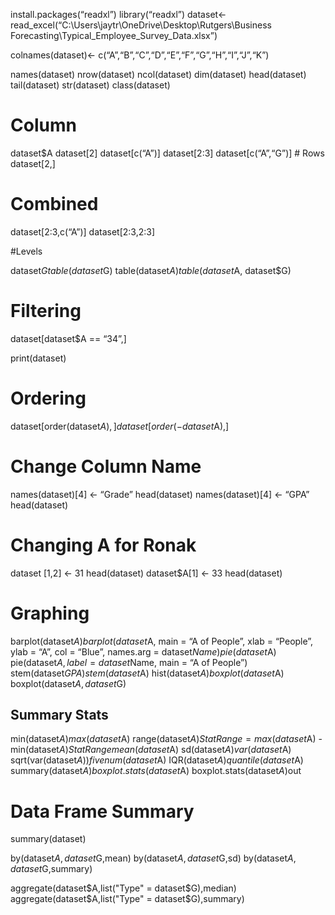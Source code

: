 install.packages("readxl")
library("readxl")
dataset<-read_excel("C:\\Users\\jaytr\\OneDrive\\Desktop\\Rutgers\\Business Forecasting\\Typical_Employee_Survey_Data.xlsx")

colnames(dataset)<- c("A","B","C","D","E","F","G","H","I","J","K")

names(dataset)
nrow(dataset)
ncol(dataset)
dim(dataset)
head(dataset)
tail(dataset)
str(dataset)
class(dataset)

# Column
dataset$A
dataset[2]
dataset[c("A")]
dataset[2:3]
dataset[c("A","G")]
# Rows
dataset[2,]

# Combined
dataset[2:3,c("A")]
dataset[2:3,2:3]

#Levels

dataset$G
table(dataset$G)
table(dataset$A)
table(dataset$A, dataset$G)

# Filtering

dataset[dataset$A == "34",]

print(dataset)

# Ordering

dataset[order(dataset$A),]
dataset[order(-dataset$A),]

# Change Column Name
names(dataset)[4] <- "Grade"
head(dataset)
names(dataset)[4] <- "GPA"
head(dataset)

# Changing A for Ronak
dataset [1,2] <- 31
head(dataset)
dataset$A[1] <- 33
head(dataset)

# Graphing
barplot(dataset$A)
barplot(dataset$A, main = "A of People", xlab = "People", ylab = "A", col = "Blue", names.arg = dataset$Name)
pie(dataset$A)
pie(dataset$A,label = dataset$Name, main = "A of People")
stem(dataset$GPA)
stem(dataset$A)
hist(dataset$A)
boxplot(dataset$A)
boxplot(dataset$A,dataset$G)

## Summary Stats

min(dataset$A)
max(dataset$A)
range(dataset$A)
StatRange = max(dataset$A) - min(dataset$A)
StatRange
mean(dataset$A)
sd(dataset$A)
var(dataset$A)
sqrt(var(dataset$A))
fivenum(dataset$A)
IQR(dataset$A)
quantile(dataset$A)
summary(dataset$A)
boxplot.stats(dataset$A)
boxplot.stats(dataset$A)$out

# Data Frame Summary

summary(dataset)

by(dataset$A,dataset$G,mean)
by(dataset$A,dataset$G,sd)
by(dataset$A,dataset$G,summary)

aggregate(dataset$A,list("Type" = dataset$G),median)
aggregate(dataset$A,list("Type" = dataset$G),summary)

